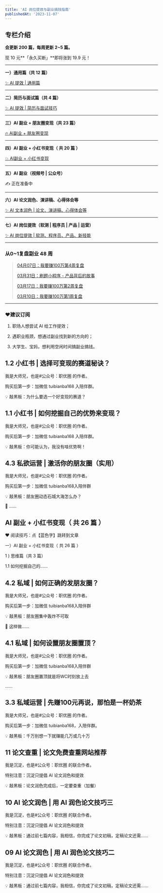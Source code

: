 ```yaml
---
title: 'AI 岗位提效与副业搞钱指南'
publishedAt: '2023-11-07'
---
```


## 专栏介绍

**会更新 200 篇，每周更新 2~5 篇。**

现 10 元**「永久买断」**即将涨到 19.9 元！



---

**一）通用篇（共 12 篇）**

[✨️ AI 提效 | 通用篇](https://xiaobot.net/post/cebf7a7a-15be-41bc-aeb3-5b552f3b2759?refer=6f3e9d86-4115-46fa-bace-272f5c379d74)



---

**二）简历与面试篇（共 4 篇）**

[✨️ AI 提效 | 简历与面试技巧](https://xiaobot.net/post/a73664e1-0bc0-40cc-b3c8-61c363f2d3fd)



---

**三）AI 副业 + 朋友圈变现（共 23 篇）**

[🔥 AI副业 + 朋友圈变现](https://xiaobot.net/post/cf2b74a9-70ef-419c-a471-89988cafbfa2?refer=6f3e9d86-4115-46fa-bace-272f5c379d74)



---

**四）AI 副业 + 小红书变现（ 共 20 篇 ）**

[💥 AI副业 + 小红书变现](https://xiaobot.net/post/11ce0b00-0e7a-442b-831c-f00ee0b57196)



---

**五）AI 副业（视频号 | 公众号）**

✍️ 正在准备中



---

**六）AI 论文润色、演讲稿、心得体会等**

[✨️ AI 文本润色 | 论文、演讲稿、心得体会等](https://xiaobot.net/post/e9c7b018-2b26-47d8-9a01-7ee4a71481be)



---

**七）AI 岗位提效（软测 | 程序员 | 产品 | 运营）**

[✨️ AI 岗位提效 | 软测、程序员、产品、新技能](https://xiaobot.net/post/6acd4b1a-5d34-4875-8aad-bd659bd94956?refer=6f3e9d86-4115-46fa-bace-272f5c379d74)



---

### 从0~1复盘副业 48 周


> [04月07日：我要赚100万第4周复盘](https://mp.weixin.qq.com/s?__biz=Mzk0ODY0NzIwMg==&mid=2247483852&idx=1&sn=f116c9431cf986ee05ac6c42a873b13c&chksm=c3652581f412ac970a740f4ea2dcc544ff9a45562a8b24412c8389585844f7307202cc2621f0#rd)
> 
> [03月31日：刷题小程序 - 产品背后的故事](https://mp.weixin.qq.com/s?__biz=Mzk0ODY0NzIwMg==&mid=2247483817&idx=1&sn=a56574d97c8d40e2aa09b463bd4318a9&chksm=c36525e4f412acf2be0c8b0f5103bf7bfed9f44ffafa14378ec66a3321dadffb14ac0436c630#rd)
> 
> [03月17日：我要赚100万第2周复盘](https://mp.weixin.qq.com/s/8khnDWOwQxbBpO4-PPJEdQ)
> 
> [03月10日：我要赚100万第1周复盘](https://mp.weixin.qq.com/s/pW5FWy7JxljkVSJr7BTXkg)



---

### ❤️建议订阅

1. 职场人想尝试 AI 给工作提效；

2. 遇职业瓶颈，想通过副业找到新的方向的；

3. 大学生、宝妈，想利用空闲时间搞副业搞钱。



## 1.2 小红书 | 选择可变现的赛道秘诀？
我是大师兄，也是#公众号：职优圈 的作者。

购买后第一步：加微信 tuibianba168 入陪伴群。

💡 敲黑板：为什么要选一个好变现的赛道？

## 1.1 小红书 | 如何挖掘自己的优势来变现？
我是大师兄，也是#公众号：职优圈 的作者。

购买后第一步：加微信 tuibianba168 入陪伴群。

💡 敲黑板：你可能认为，我没有啥优势啊！

## 4.3 私欲运营 | 激活你的朋友圈（实用）
我是大师兄，也是#公众号：职优圈 的作者。

购买后第一步：加微信 tuibianba168入陪伴群

💡 敲黑板：朋友圈动态石城大海怎么办？

🎉 ......

## AI 副业 + 小红书变现（ 共 26 篇 ）
❤️ 阅读技巧：点【蓝色字】跳转到文章

一）AI 副业 + 小红书变现（ 共 26 篇 ）

1 ) 思维篇（共 3 篇）

1.1 如何挖掘自己的......

## 4.2 私域 | 如何正确的发朋友圈？
我是大师兄，也是#公众号：职优圈 的作者。

购买后第一步：加微信 tuibianba168入陪伴群

💡 敲黑板：朋友圈集中轰炸不可取

🎉 这样做......

## 4.1 私域 | 如何设置朋友圈置顶？
我是大师兄，也是#公众号：职优圈 的作者。

购买后第一步：加微信 tuibianba168入陪伴群

💡 敲黑板：朋友圈置顶就是将WC时刻放上去

......

## 3.3 私域运营 | 先赚100元再说，那怕是一杯奶茶
我是大师兄，也是#公众号：职优圈 的作者。

购买后第一步：加微信 tuibianba168，入陪伴群。

💡 敲黑板：千万别想一下就赚能几万或几十万

## 11 论文查重 | 论文免费查重网站推荐
我是沉淀，也是#公众号：职优圈 的联合作者。

特别注意：沉淀只提倡 AI 论文润色和提效

💡 敲黑板：论文润色完成后，一定要查重（加餐）



## 10 AI 论文润色 | 用 AI 润色论文技巧三
我是沉淀，也是#公众号：职优圈 的联合作者。

特别注意：沉淀只提倡 AI 论文润色和提效

💡 敲黑板：通过前七篇内容，我相信，你完成了论文初稿，定稿论文还需......

## 09 AI 论文润色 | 用 AI 润色论文技巧二
我是沉淀，也是#公众号：职优圈 的联合作者。

特别注意：沉淀只提倡 AI 论文润色和提效

💡 敲黑板：通过前七篇内容，我相信，你完成了论文初稿，定稿论文还需......

